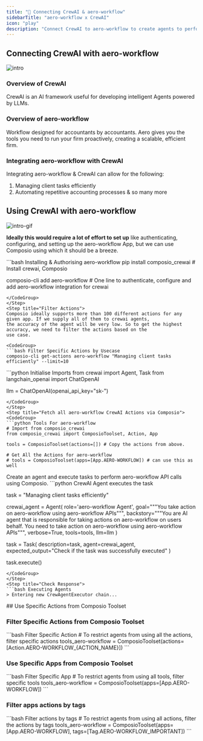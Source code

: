 ```yaml
---
title: "🚀 Connecting CrewAI & aero-workflow"
sidebarTitle: "aero-workflow x CrewAI"
icon: "play"
description: "Connect CrewAI to aero-workflow to create agents to perform tasks using natural language"
---
```


## Connecting CrewAI with aero-workflow
![intro](/media/intro.jpg)

### Overview of CrewAI

CrewAI is an AI framework useful for developing intelligent Agents powered by LLMs.

### Overview of aero-workflow

Workflow designed for accountants by accountants. Aero gives you the tools you need to run your firm proactively, creating a scalable, efficient firm.

### Integrating aero-workflow with CrewAI

Integrating aero-workflow & CrewAI can allow for the following:

1. Managing client tasks efficiently
2. Automating repetitive accounting processes
& so many more

## Using CrewAI with aero-workflow
![intro-gif](/media/intro.gif)
<Steps>
<Step title="Setting Up the Environment">

**Ideally this would require a lot of effort to set up** like authenticating, configuring, and setting up the aero-workflow App, but we can use Composio using which it should be a breeze.

<CodeGroup>
```bash Installing & Authorising aero-workflow
pip install composio_crewai # Install crewai, Composio 

composio-cli add aero-workflow # One line to authenticate, configure and add aero-workflow integration for crewai
```
</CodeGroup>
</Step>
<Step title="Filter Actions">
Composio ideally supports more than 100 different actions for any given app. If we supply all of them to crewai agents, 
the accuracy of the agent will be very low. So to get the highest accuracy, we need to filter the actions based on the 
use case.

<CodeGroup>
```bash Filter Specific Actions by Usecase
composio-cli get-actions aero-workflow "Managing client tasks efficiently" --limit=10
```
</CodeGroup>

</Step>
<Step title="Import Base Packages">

<CodeGroup>
```python Initialise Imports
from crewai import Agent, Task
from langchain_openai import ChatOpenAI

llm = ChatOpenAI(openai_api_key="sk-<OPENAI KEY>")
```
</CodeGroup>
</Step>
<Step title="Fetch all aero-workflow CrewAI Actions via Composio">
<CodeGroup>
```python Tools For aero-workflow
# Import from composio_crewai
from composio_crewai import ComposioToolset, Action, App

tools = ComposioToolset(actions=[]) # Copy the actions from above. 

# Get All the Actions for aero-workflow
# tools = ComposioToolset(apps=[App.AERO-WORKFLOW]) # can use this as well
```
</CodeGroup>
</Step>
<Step title="Execute the Agent">
Create an agent and execute tasks to perform aero-workflow API calls using Composio. 
<CodeGroup>
```python CrewAI Agent executes the task

task = "Managing client tasks efficiently"

crewai_agent = Agent(
    role='aero-workflow Agent',
    goal="""You take action on aero-workflow using aero-workflow APIs""",
    backstory="""You are AI agent that is responsible for taking actions on aero-workflow on users behalf. You need to take action on aero-workflow using aero-workflow APIs""",
    verbose=True,
    tools=tools,
    llm=llm
)

task = Task(
    description=task,
    agent=crewai_agent,
    expected_output="Check if the task was successfully executed"
)

task.execute()
```
</CodeGroup>
</Step>
<Step title="Check Response">
```bash Executing Agents
> Entering new CrewAgentExecutor chain...
```
</Step>
</Steps>
## Use Specific Actions from Composio Toolset

### Filter Specific Actions from Composio Toolset

<CodeGroup>
```bash Filter Specific Action
# To restrict agents from using all the actions, filter specific actions
tools_aero-workflow = ComposioToolset(actions=[Action.AERO-WORKFLOW_{ACTION_NAME}])
```
</CodeGroup>

### Use Specific Apps from Composio Toolset
<CodeGroup>
```bash Filter Specific App
# To restrict agents from using all tools, filter specific tools
tools_aero-workflow = ComposioToolset(apps=[App.AERO-WORKFLOW])
```
</CodeGroup>

### Filter apps actions by tags 
<CodeGroup>
```bash Filter actions by tags
# To restrict agents from using all actions, filter the actions by tags
tools_aero-workflow = ComposioToolset(apps=[App.AERO-WORKFLOW], tags=[Tag.AERO-WORKFLOW_IMPORTANT])
```
</CodeGroup>
